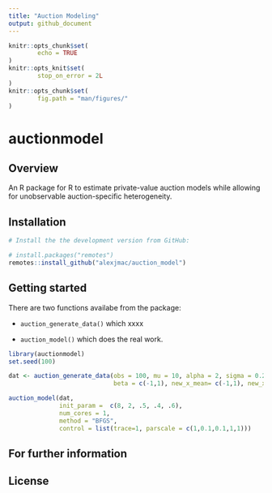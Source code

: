 ```yaml
---
title: "Auction Modeling"
output: github_document
---
```


<!-- README.md is generated from README.Rmd. Please edit that file -->


```r
knitr::opts_chunk$set(
        echo = TRUE
)
knitr::opts_knit$set(
        stop_on_error = 2L
)
knitr::opts_chunk$set(
        fig.path = "man/figures/"
)
```


# auctionmodel

## Overview 

An R package for R to estimate private-value auction models while allowing for unobservable
auction-specific heterogeneity.

## Installation

```r
# Install the the development version from GitHub:

# install.packages("remotes")
remotes::install_github("alexjmac/auction_model")
```


## Getting started

There are two functions availabe from the package:

* `auction_generate_data()` which xxxx

* `auction_model()` which does the real work.

```r
library(auctionmodel)
set.seed(100)

dat <- auction_generate_data(obs = 100, mu = 10, alpha = 2, sigma = 0.2,
                             beta = c(-1,1), new_x_mean= c(-1,1), new_x_sd = c(0.5,0.8))

auction_model(dat,
              init_param =  c(8, 2, .5, .4, .6),
              num_cores = 1,
              method = "BFGS",
              control = list(trace=1, parscale = c(1,0.1,0.1,1,1)))
```

## For further information


## License

